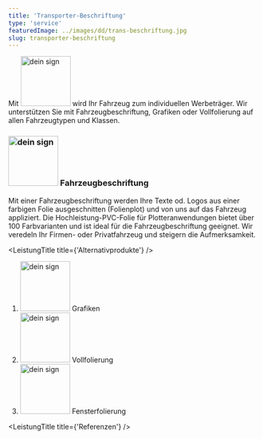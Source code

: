 ```yaml
---
title: 'Transporter-Beschriftung'
type: 'service'
featuredImage: ../images/dd/trans-beschriftung.jpg
slug: transporter-beschriftung
---
```



<SEO title="Transporterbeschriftung" description="Beschriftung für Kleinbusse und Transporter. Hochwertige Plotterfolie sorgt für satte Farben und langen Halt."></SEO>


<Banner title="transporter-beschriftung" leistung="transBeschriftung" maxWidth="100" />
<TransporterCards />
<LeistungTitle title={'Beschreibung'} />

Mit <img src={deinSign} alt="dein sign" width="100px"/> wird Ihr Fahrzeug zum individuellen Werbeträger. Wir unterstützen Sie mit Fahrzeugbeschriftung, Grafiken oder Vollfolierung auf allen Fahrzeugtypen und Klassen.

### <img src={deinSign} alt="dein sign" width="100px"/> Fahrzeugbeschriftung

Mit einer Fahrzeugbeschriftung werden Ihre Texte od. Logos aus einer farbigen Folie ausgeschnitten (Folienplot) und von uns auf das Fahrzeug appliziert. Die Hochleistung-PVC-Folie für Plotteranwendungen bietet über 100 Farbvarianten und ist ideal für die Fahrzeugbeschriftung geeignet. Wir veredeln Ihr Firmen- oder Privatfahrzeug und steigern die Aufmerksamkeit.

<KfzCardsDescription />

<!--  -->

<LeistungTitle title={'Alternativprodukte'} />

<ol style={{ listStyle: 'none' }}>
  <li><img src={deinSign} alt="dein sign" width="100px"/> Grafiken</li>
  <li>
    <img src={deinSign} alt="dein sign" width="100px"/> Vollfolierung
  </li>
  <li>
    <img src={deinSign} alt="dein sign" width="100px"/> Fensterfolierung
  </li>
</ol>

<LeistungTitle title={'Referenzen'} />

<div className='refContainer'>
  <LeistungsReferenzen refSlug={'transporterBeschriftung'} />
  <LeistungsReferenzen refSlug={'kfzFahrzeugbeschriftung'} />
  <LeistungsReferenzen refSlug={'Flottenbeschriftung'} />
  <LeistungsReferenzen refSlug={'rollerbeschriftung'} />
</div>